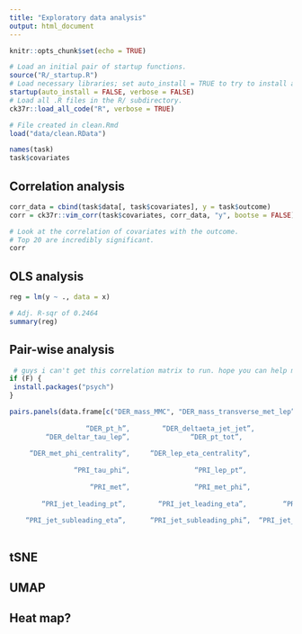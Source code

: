 ```yaml
---
title: "Exploratory data analysis"
output: html_document
---
```


```r
knitr::opts_chunk$set(echo = TRUE)

# Load an initial pair of startup functions.
source("R/_startup.R")
# Load necessary libraries; set auto_install = TRUE to try to install any needed packages.
startup(auto_install = FALSE, verbose = FALSE)
# Load all .R files in the R/ subdirectory.
ck37r::load_all_code("R", verbose = TRUE)

# File created in clean.Rmd
load("data/clean.RData")

names(task)
task$covariates
```

## Correlation analysis

```r
corr_data = cbind(task$data[, task$covariates], y = task$outcome)
corr = ck37r::vim_corr(task$covariates, corr_data, "y", bootse = FALSE)

# Look at the correlation of covariates with the outcome.
# Top 20 are incredibly significant.
corr
```

## OLS analysis

```r
reg = lm(y ~ ., data = x)

# Adj. R-sqr of 0.2464
summary(reg)
```

## Pair-wise analysis

```r
 # guys i can't get this correlation matrix to run. hope you can help me figure out this.
if (F) {
 install.packages("psych")
}

pairs.panels(data.frame[c("DER_mass_MMC", "DER_mass_transverse_met_lep”,  “DER_mass_vis"",
                                          
                   “DER_pt_h”,        “DER_deltaeta_jet_jet”,           “DER_mass_jet_jet“,       “DER_prodeta_jet_jet“,               
         “DER_deltar_tau_lep”,               “DER_pt_tot”,                  “DER_sum_pt”,       “DER_pt_ratio_lep_tau“,
                        
     “DER_met_phi_centrality“,     “DER_lep_eta_centrality“,                 “PRI_tau_pt“,                “PRI_tau_eta“,
                       
                “PRI_tau_phi“,                “PRI_lep_pt“,               “PRI_lep_eta”,                 “PRI_lep_phi”, 
                       
                    “PRI_met”,                “PRI_met_phi”,               “PRI_met_sumet”,                 “PRI_jet_num”, 
                     
        “PRI_jet_leading_pt”,        “PRI_jet_leading_eta”,         “PRI_jet_leading_phi“,      “PRI_jet_subleading_pt“, 
                    
    “PRI_jet_subleading_eta”,      “PRI_jet_subleading_phi”,  “PRI_jet_all_pt“,   “label1”                          )   ])
 
```

## tSNE

## UMAP

## Heat map?
